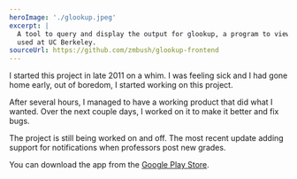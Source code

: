 ```yaml
---
heroImage: './glookup.jpeg'
excerpt: |
  A tool to query and display the output for glookup, a program to view grades
  used at UC Berkeley.
sourceUrl: https://github.com/zmbush/glookup-frontend
---
```


I started this project in late 2011 on a whim. I was feeling sick and I had
gone home early, out of boredom, I started working on this project.

After several hours, I managed to have a working product that did what I
wanted. Over the next couple days, I worked on it to make it better and fix
bugs.

The project is still being worked on and off. The most recent update adding
support for notifications when professors post new grades.

You can download the app from the [Google Play Store][play-store].

[play-store]: https://play.google.com/store/apps/details?id=zipcodeman.glookup 'Google Play Store'
